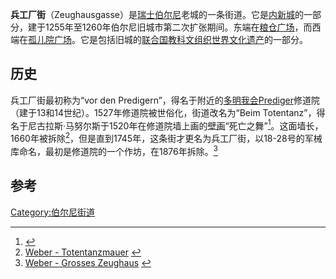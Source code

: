 {{Infobox street
| name                    = 兵工厂街
| native_name             = Zeughausgasse
| image                   = Bern Zeughausgasse.PNG
| length_m                = 200
| location                = [[瑞士|瑞士]][[伯尔尼|伯尔尼]]
| coordinates             = {{coord|46|56|55.99|N|7|26|45.12|E}} 
}}
'''兵工厂街'''（Zeughausgasse）是[[瑞士|瑞士]][[伯尔尼|伯尔尼]]老城的一条街道。它是[[内新城_(伯尔尼)|内新城]]的一部分，建于1255年至1260年伯尔尼旧城市第二次扩张期间。东端在[[粮仓广场|粮仓广场]]，而西端在[[孤儿院广场|孤儿院广场]]。它是包括旧城的[[联合国教科文组织|联合国教科文组织]][[世界文化遗产|世界文化遗产]]的一部分。

==历史==
兵工厂街最初称为“vor den Predigern”，得名于附近的[[多明我会|多明我会]]Prediger修道院（建于13和14世纪）。1527年修道院被世俗化，街道改名为“Beim Totentanz”，得名于尼古拉斯·马努尔斯于1520年在修道院墙上画的[[壁画|壁画]]“死亡之舞”<ref>{{cite book|title= Historisch-topographisches Lexikon der Stadt Bern|last= Weber|first= Berchtold|year= 1976|url= http://www.digibern.ch/weber/weber_z.html|accessdate= 2010-02-04|deadurl= yes|archiveurl= https://web.archive.org/web/20110706232022/http://www.digibern.ch/weber/weber_z.html|archivedate= 2011-07-06}}{{de_icon}}</ref>。这面墙长{{convert|107.5|m|ft|abbr=on}}，1660年被拆除<ref>[http://www.digibern.ch/weber/weber_t.html#Totentanzmauer Weber - Totentanzmauer] {{Wayback|url=http://www.digibern.ch/weber/weber_t.html#Totentanzmauer |date=20130603221310 }} {{de icon}}</ref>，但是直到1745年，这条街才更名为兵工厂街，以18-28号的军械库命名，最初是修道院的一个作坊，在1876年拆除。<ref>[http://www.digibern.ch/weber/weber_z.html#ZeughausGrosses Weber - Grosses Zeughaus] {{Wayback|url=http://www.digibern.ch/weber/weber_z.html#ZeughausGrosses |date=20110706232022 }} {{de icon}}</ref> 

==参考==
{{reflist}}
{{伯尔尼老城}}
{{coord|46|56|55.99|N|7|26|45.12|E|region:CH|display=title}}
[[Category:伯尔尼街道|Category:伯尔尼街道]]